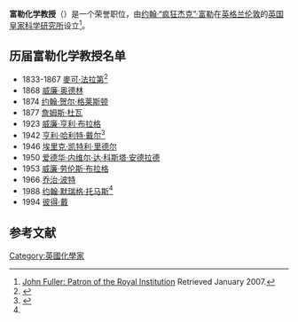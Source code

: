 '''富勒化学教授'''（{{lang-en|Fullerian Professor of Chemistry}}）是一个荣誉职位，由[[約翰·富勒|约翰·“疯狂杰克”·富勒]]在[[英格兰|英格兰]][[伦敦|伦敦]]的[[英国皇家科学研究所|英国皇家科学研究所]]设立<ref>[http://johnmadjackfuller.homestead.com/fullerianprofessors.html John Fuller: Patron of the Royal Institution] {{Wayback|url=http://johnmadjackfuller.homestead.com/fullerianprofessors.html |date=20181003134650 }} Retrieved January 2007.</ref>。

==历届富勒化学教授名单==
* 1833-1867 [[麥可·法拉第|麥可·法拉第]]<ref name="0:">{{cite journal |last1=Thomas |first1=JM |title=The extraordinary impact of Michael Faraday on chemistry and related subjects. |journal=Chemical communications (Cambridge, England) |date=2017-08-25 |volume=53 |issue=66 |pages=9179-9184 |doi=10.1039/c7cc90239e |pmid=28782064}}</ref>
* 1868 [[威廉·奥德林|威廉·奥德林]]
* 1874 [[约翰·贺尔·格莱斯顿|约翰·贺尔·格莱斯顿]]
* 1877 [[詹姆斯·杜瓦|詹姆斯·杜瓦]]
* 1923 [[威廉·亨利·布拉格|威廉·亨利·布拉格]]
* 1942 [[亨利·哈利特·戴尔|亨利·哈利特·戴尔]]<ref>{{cite journal |last1=Fishman |first1=MC |title=Sir Henry Hallett Dale and acetylcholine story. |url=https://archive.org/details/sim_the-yale-journal-of-biology-and-medicine_1972-04_45_2/page/104 |journal=The Yale journal of biology and medicine |date=1972-04 |volume=45 |issue=2 |pages=104-18 |pmid=4336479}}</ref>
* 1946 [[埃里克·凯特利·里德尔|埃里克·凯特利·里德尔]]
* 1950 [[爱德华·内维尔·达·科斯塔·安德拉德|爱德华·内维尔·达·科斯塔·安德拉德]]
* 1953 [[威廉·劳伦斯·布拉格|威廉·劳伦斯·布拉格]]
* 1966 [[乔治·波特|乔治·波特]]
* 1988 [[约翰·默瑞格·托马斯|约翰·默瑞格·托马斯]]<ref name="0:"/>
* 1994 [[彼得·戴_(化学家)|彼得·戴]]

==参考文献==
{{Reflist}}

[[Category:英國化學家|Category:英國化學家]]